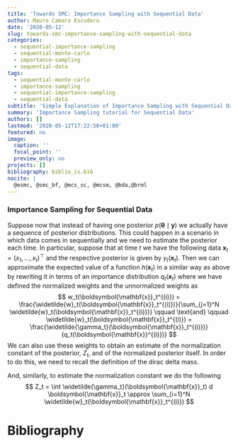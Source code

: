 ```yaml
---
title: 'Towards SMC: Importance Sampling with Sequential Data'
author: Mauro Camara Escudero
date: '2020-05-12'
slug: towards-smc-importance-sampling-with-sequential-data
categories:
  - sequential-importance-sampling
  - sequential-monte-carlo
  - importance-sampling
  - sequential-data
tags:
  - sequential-monte-carlo
  - importance-sampling
  - sequential-importance-sampling
  - sequential-data
subtitle: 'Simple Explanation of Importance Sampling with Sequential Data'
summary: 'Importance Sampling tutorial for Sequential Data'
authors: []
lastmod: '2020-05-12T17:22:50+01:00'
featured: no
image:
  caption: ''
  focal_point: ''
  preview_only: no
projects: []
bibliography: biblio_is.bib
nocite: |
  @esmc, @smc_bf, @mcs_sc, @mcsm, @bda,@brml
---
```

\newcommand{\vect}[1]{\boldsymbol{\mathbf{#1}}}
\newcommand{\vtheta}{\vect{\theta}}
\newcommand{\vy}{\vect{y}}
\newcommand{\Ebb}{\mathbb{E}}
\newcommand{\vx}{\vect{x}}

### Importance Sampling for Sequential Data
Suppose now that instead of having one posterior $p(\vtheta\mid \vy)$ we actually have a sequence of posterior distributions. This could happen in a scenario in which data comes in sequentially and we need to estimate the posterior each time. In particular, suppose that at time $t$ we have the following data $\vx_{t} = (x_1, \ldots, x_t)^\top$ and the respective posterior is given by $\gamma_t(\vx_t)$. Then we can approximate the expected value of a function $h(\vx_t)$ in a similar way as above by rewriting it in terms of an importance distribution $q_t(\vx_t)$
\begin{align}
\Ebb_{\gamma_t}\left[h(\vx_t)\right] 
&= \int  h(\vx_t)\gamma_t(\vx_t) d\vx_t \\
&= \frac{1}{Z_t}\int h(\vx_t)\frac{\widetilde{\gamma_t}(\vx_t)}{q_t(\vx_t)} q_t(\vx_t) d\vx_t \\
&= \frac{\Ebb_{q_t}\left[\frac{\widetilde{\gamma_t}(\vx_t)}{q_t(\vx_t)}h(\vx_t)\right]}{\Ebb_{q_t}\left[\frac{\widetilde{\gamma_t}(\vx_t)}{q_t(\vx_t)}\right]} \\
&\approx \sum_{i=1}^N w_t(\vx_t^{(i)}) h_t(\vx_t^{(i)}) && \vx_t^{(i)} \overset{\text{iid}}{\sim} q_t(\, \cdot\,)
\end{align}
where we have defined the normalized weights and the unnormalized weights as
$$
w_t(\vx_t^{(i)}) = \frac{\widetilde{w}_t(\vx_t^{(i)})}{\sum_{j=1}^N \widetilde{w}_t(\vx_t^{(i)})} \qquad \text{and} \qquad \widetilde{w}_t(\vx_t^{(i)}) = \frac{\widetilde{\gamma_t}(\vx_t^{(i)})}{q_t(\vx^{(i)})}
$$
We can also use these weights to obtain an estimate of the normalization constant of the posterior, $Z_t$, and of the normalized posterior itself. In order to do this, we need to recall the definition of the dirac delta mass.
\begin{align}
\gamma_t(\vx_t) 
&= \int \gamma_t(\vx_t')\delta_{\vx_t}(\vx_t') d\vx_t' \\
&\approx \frac{\sum_{i=1}^N \frac{\widetilde{\gamma_t}(\vx_t^{(i)})}{q_t(\vx_t^{(i)})}\delta_{\vx_t^{(i)}}(\vx_t)}{\sum_{j=1}^N \frac{\widetilde{\gamma_t}(\vx_t^{(j)})}{q_t(\vx_t^{(j)})}} \\
&= \sum_{i=1}^N w_t(\vx_t^{(i)}) \delta_{\vx_t^{(i)}}(\vx_t)
\end{align}

And, similarly, to estimate the normalization constant we do the following
$$
Z_t = \int \widetilde{\gamma_t}(\vx_t) d \vx_t \approx \sum_{i=1}^N \widetilde{w}_t(\vx_t^{(i)})
$$








# Bibliography

